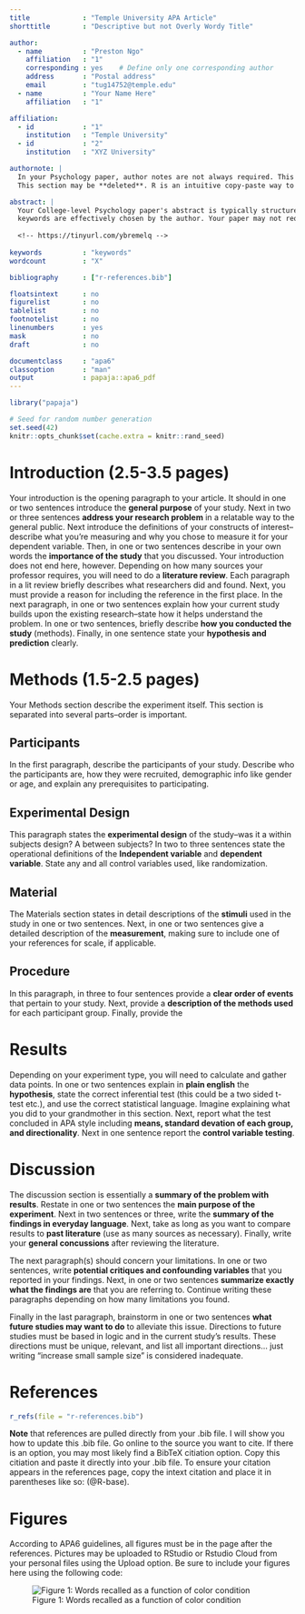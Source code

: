 ```yaml
---
title             : "Temple University APA Article"
shorttitle        : "Descriptive but not Overly Wordy Title"

author: 
  - name          : "Preston Ngo"
    affiliation   : "1"
    corresponding : yes    # Define only one corresponding author
    address       : "Postal address"
    email         : "tug14752@temple.edu"
  - name          : "Your Name Here"
    affiliation   : "1"

affiliation:
  - id            : "1"
    institution   : "Temple University"
  - id            : "2"
    institution   : "XYZ University"

authornote: |
  In your Psychology paper, author notes are not always required. This section includes the **complete department/insistution affiliation**, any changes in affiliation since completion of the paper, acknowledgements, and contact information. 
  This section may be **deleted**. R is an intuitive copy-paste way to create your own documents. It looks impressive too! Keep in mind, try to maintain active voice, past tense, and restrain from using casual wording throughout your paper. Have fun!

abstract: |
  Your College-level Psychology paper's abstract is typically structured based on your professor's requirements. It may not require one at all. Typically, the abstract contains one or two sentences providing a **basic introduction** to the field. Next are two to three sentences of **more detailed background** to the field, comprehensible to your fellow college-level peers. Next is one sentence clearly stating the **general problem** being addressed by your study. Next is one sentence summarizing the main result. Next is two or three sentences explaining what the **main result** reveals in direct comparison to what was thought to be the case previously, or how the  main result adds to previous knowledge. Next is one or two sentences to put the results into a more **general context**. Finally, two or three sentences to provide a **broader perspective**, typically providing ideas for future studies.
  keywords are effectively chosen by the author. Your paper may not require this, but good articles contain around 10-12 keywords. Keywords to choose will potentially help search engines pick up your article for readers.
  
  <!-- https://tinyurl.com/ybremelq -->
  
keywords          : "keywords"
wordcount         : "X"

bibliography      : ["r-references.bib"]

floatsintext      : no
figurelist        : no
tablelist         : no
footnotelist      : no
linenumbers       : yes
mask              : no
draft             : no

documentclass     : "apa6"
classoption       : "man"
output            : papaja::apa6_pdf
---
```


```r
library("papaja")
```

```r
# Seed for random number generation
set.seed(42)
knitr::opts_chunk$set(cache.extra = knitr::rand_seed)
```

# Introduction (2.5-3.5 pages)
  Your introduction is the opening paragraph to your article. It should in one or two sentences introduce the **general purpose** of your study. Next in two or three sentences **address your research problem** in a relatable way to the general public. Next introduce the definitions of your constructs of interest--describe what you're measuring and why you chose to measure it for your dependent variable. Then, in one or two sentences describe in your own words the **importance of the study** that you discussed.
  Your introduction does not end here, however. Depending on how many sources your professor requires, you will need to do a **literature review**. Each paragraph in a lit review briefly describes what researchers did and found. Next, you must provide a reason for including the reference in the first place.
  In the next paragraph, in one or two sentences explain how your current study builds upon the existing research--state how it helps understand the problem. In one or two sentences, briefly describe **how you conducted the study** (methods). Finally, in one sentence state your **hypothesis and prediction** clearly.
  
# Methods (1.5-2.5 pages)
Your Methods section describe the experiment itself. This section is separated into several parts--order is important. 

## Participants
In the first paragraph, describe the participants of your study. Describe who the participants are, how they were recruited, demographic info like gender or age, and explain any prerequisites to participating. 

## Experimental Design
This paragraph states the **experimental design** of the study--was it a within subjects design? A between subjects? In two to three sentences state the operational definitions of the **Independent variable** and **dependent variable**. State any and all control variables used, like randomization.

## Material
The Materials section states in detail descriptions of the **stimuli** used in the study in one or two sentences. Next, in one or two sentences give a detailed description of the **measurement**, making sure to include one of your references for scale, if applicable.

## Procedure
In this paragraph, in three to four sentences provide a **clear order of events** that pertain to your study. Next, provide a **description of the methods used** for each participant group. Finally, provide the 

# Results
Depending on your experiment type, you will need to calculate and gather data points. In one or two sentences explain in **plain english** the **hypothesis**, state the correct inferential test (this could be a two sided t-test etc.), and use the correct statistical language. Imagine explaining what you did to your grandmother in this section. Next, report what the test concluded in APA style including **means, standard devation of each group, and directionality**. Next in one sentence report the **control variable testing**.

# Discussion
The discussion section is essentially a **summary of the problem with results**. Restate in one or two sentences the **main purpose of the experiment**. Next in two sentences or three, write the **summary of the findings in everyday language**. Next, take as long as you want to compare results to **past literature** (use as many sources as necessary). Finally, write your **general concussions** after reviewing the literature.

The next paragraph(s) should concern your limitations. In one or two sentences, write **potential critiques and confounding variables** that you reported in your findings. Next, in one or two sentences **summarize exactly what the findings are** that you are referring to. Continue writing these paragraphs depending on how many limitations you found.

Finally in the last paragraph, brainstorm in one or two sentences **what future studies may want to do** to alleviate this issue. Directions to future studies must be based in logic and in the current study's results. These directions must be unique, relevant, and list all important directions... just writing "increase small sample size" is considered inadequate.

\newpage

# References
```r
r_refs(file = "r-references.bib")
```

**Note** that references are pulled directly from your .bib file. I will show you how to update this .bib file. Go online to the source you want to cite. If there is an option, you may most likely find a BibTeX citiation option. Copy this citiation and paste it directly into your .bib file. To ensure your citation appears in the references page, copy the intext citation and place it in parentheses like so: (@R-base).

# Figures
According to APA6 guidelines, all figures must be in the page after the references. Pictures may be uploaded to RStudio or Rstudio Cloud from your personal files using the Upload option. Be sure to include your figures here using the following code:

![Figure 1: Words recalled as a function of color condition](Fig1.png)

\begingroup
\setlength{\parindent}{-0.5in}
\setlength{\leftskip}{0.5in}

<div id="refs" custom-style="Bibliography"></div>
\endgroup
